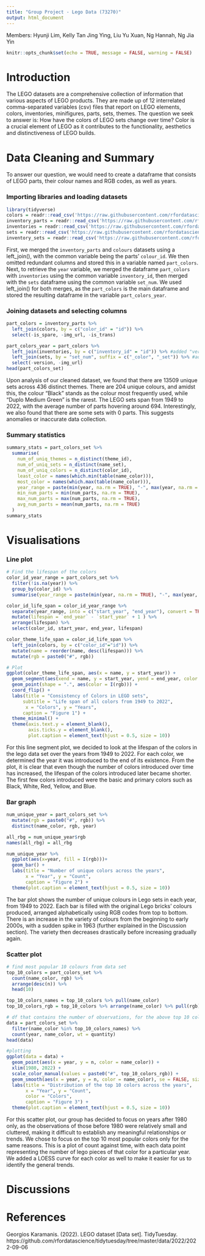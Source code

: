 ```yaml
---
title: "Group Project - Lego Data (73270)"
output: html_document
---
```

Members: Hyunji Lim, Kelly Tan Jing Ying, Liu Yu Xuan, Ng Hannah, Ng Jia Yin

```r
knitr::opts_chunk$set(echo = TRUE, message = FALSE, warning = FALSE)
```

# Introduction
The LEGO datasets are a comprehensive collection of information that various aspects of LEGO products. They are made up of 12 interrelated comma-separated variables (csv) files that report on LEGO elements, colors, inventories, minifigures, parts, sets, themes. The question we seek to answer is: How have the colors of LEGO sets change over time? Color is a crucial element of LEGO as it contributes to the functionality, aesthetics and distinctiveness of LEGO builds.

# Data Cleaning and Summary
To answer our question, we would need to create a dataframe that consists of LEGO parts, their colour names and RGB codes, as well as years.

### Importing libraries and loading datasets
```r
library(tidyverse)
colors = readr::read_csv('https://raw.githubusercontent.com/rfordatascience/tidytuesday/master/data/2022/2022-09-06/colors.csv.gz')
inventory_parts = readr::read_csv('https://raw.githubusercontent.com/rfordatascience/tidytuesday/master/data/2022/2022-09-06/inventory_parts.csv.gz')
inventories = readr::read_csv('https://raw.githubusercontent.com/rfordatascience/tidytuesday/master/data/2022/2022-09-06/inventories.csv.gz')
sets = readr::read_csv('https://raw.githubusercontent.com/rfordatascience/tidytuesday/master/data/2022/2022-09-06/sets.csv.gz')
inventory_sets = readr::read_csv('https://raw.githubusercontent.com/rfordatascience/tidytuesday/master/data/2022/2022-09-06/inventory_sets.csv.gz')
```

First, we merged the `inventory_parts` and `colours` datasets using a left_join(), with the common variable being the parts' `colour_id`. We then omitted redundant columns and stored this in a variable named `part_colors`. Next, to retrieve the `year` variable, we merged the dataframe `part_colors` with `inventories` using the common variable `inventory_id`, then merged with the `sets` dataframe using the common variable `set_num`. We used left_join() for both merges, as the `part_colors` is the main dataframe and stored the resulting dataframe in the variable `part_colors_year`.

### Joining datasets and selecting columns
```r
part_colors = inventory_parts %>%
  left_join(colors, by = c("color_id" = "id")) %>%
  select(-is_spare, -img_url, -is_trans)

part_colors_year = part_colors %>%
  left_join(inventories, by = c("inventory_id" = "id")) %>% #added "version" and "set_num"
  left_join(sets, by = "set_num", suffix = c("_color", "_set")) %>% #added "name_set" "year" "theme_id" "num_parts" "img_url"
  select(-version, -img_url)
head(part_colors_set)
```

Upon analysis of our cleaned dataset, we found that there are 13509 unique sets across 436 distinct themes. There are 204 unique colours, and amidst this, the colour "Black" stands as the colour most frequently used, while "Duplo Medium Green" is the rarest. The LEGO sets span from 1949 to 2022, with the average number of parts hovering around 694. Interestingly, we also found that there are some sets with 0 parts. This suggests anomalies or inaccurate data collection.

### Summary statistics
```r
summary_stats = part_colors_set %>%
  summarise(
    num_of_uniq_themes = n_distinct(theme_id),
    num_of_uniq_sets = n_distinct(name_set),
    num_of_uniq_colors = n_distinct(color_id),
    least_color = names(which.min(table(name_color))),
    most_color = names(which.max(table(name_color))),
    year_range = paste(min(year, na.rm = TRUE), "-", max(year, na.rm = TRUE)),
    min_num_parts = min(num_parts, na.rm = TRUE),
    max_num_parts = max(num_parts, na.rm = TRUE),
    avg_num_parts = mean(num_parts, na.rm = TRUE)
  )
summary_stats
```

# Visualisations
### Line plot
```r
# Find the lifespan of the colors 
color_id_year_range = part_colors_set %>%
  filter(!is.na(year)) %>%
  group_by(color_id) %>%
  summarise(year_range = paste(min(year, na.rm = TRUE), "-", max(year, na.rm = TRUE)))  

color_id_life_span = color_id_year_range %>%
  separate(year_range, into = c("start_year", "end_year"), convert = TRUE ) %>%
  mutate(lifespan = `end_year` - `start_year` + 1 ) %>%
  arrange(lifespan) %>%
  select(color_id, start_year, end_year, lifespan) 

color_theme_life_span = color_id_life_span %>%
  left_join(colors, by = c("color_id"="id")) %>%
  mutate(name = reorder(name, desc(lifespan))) %>%
  mutate(rgb = paste0("#", rgb))

# Plot 
ggplot(color_theme_life_span, aes(x = name, y = start_year)) +
  geom_segment(aes(xend = name, y = start_year, yend = end_year, color = I(rgb))) +
  geom_point(shape = ".", aes(color = I(rgb))) +
  coord_flip() +
  labs(title = "Consistency of Colors in LEGO sets",
      subtitle = "Life span of all colors from 1949 to 2022",
       x = "Colors", y = "Years",
      caption = "Figure 1") +
  theme_minimal() +
  theme(axis.text.y = element_blank(),
        axis.ticks.y = element_blank(),
        plot.caption = element_text(hjust = 0.5, size = 10))
```

For this line segment plot, we decided to look at the lifespan of the colors in the lego data set over the years from 1949 to 2022. For each color, we determined the year it was introduced to the end of its existence. From the plot, it is clear that even though the number of colors introduced over time has increased, the lifespan of the colors introduced later became shorter. The first few colors introduced were the basic and primary colors such as Black, White, Red, Yellow, and Blue.

### Bar graph
```r
num_unique_year = part_colors_set %>%
  mutate(rgb = paste0("#", rgb)) %>%
  distinct(name_color, rgb, year)

all_rbg = num_unique_year$rgb
names(all_rbg) = all_rbg

num_unique_year %>%
  ggplot(aes(x=year, fill = I(rgb)))+
  geom_bar() +
  labs(title = "Number of unique colors across the years",
       x = "Year", y = "Count",
       caption = "Figure 2") +
  theme(plot.caption = element_text(hjust = 0.5, size = 10))
```

The bar plot shows the number of unique colours in Lego sets in each year, from 1949 to 2022. Each bar is filled with the original Lego bricks' colours produced, arranged alphabetically using RGB codes from top to bottom. There is an increase in the variety of colours from the beginning to early 2000s, with a sudden spike in 1963 (further explained in the Discussion section). The variety then decreases drastically before increasing gradually again.

### Scatter plot 
```r
# find most popular 10 colours from data set
top_10_colors = part_colors_set %>%
  count(name_color, rgb) %>%
  arrange(desc(n)) %>%
  head(10)

top_10_colors_names = top_10_colors %>% pull(name_color)
top_10_colors_rgb = top_10_colors %>% arrange(name_color) %>% pull(rgb)

# df that contains the number of observations, for the above top 10 colours, for each year
data = part_colors_set %>%
  filter(name_color %in% top_10_colors_names) %>%
  count(year, name_color, wt = quantity)
head(data)

#plotting
ggplot(data = data) +
  geom_point(aes(x = year, y = n, color = name_color)) +
  xlim(1980, 2022) +
  scale_color_manual(values = paste0("#", top_10_colors_rgb)) +
  geom_smooth(aes(x = year, y = n, color = name_color), se = FALSE, size = 0.5) +
  labs(title = "Distribution of the top 10 colors across the years",
       x = "Year", y = "Count", 
       color = "Colors",
       caption = "Figure 3") +
  theme(plot.caption = element_text(hjust = 0.5, size = 10))
```

For this scatter plot, our group has decided to focus on years after 1980 only, as the observations of those before 1980 were relatively small and cluttered, making it difficult to establish any meaningful relationships or trends. We chose to focus on the top 10 most popular colors only for the same reasons.
This is a plot of count against time, with each data point representing the number of lego pieces of that color for a particular year. We added a LOESS curve for each color as well to make it easier for us to identify the general trends.

# Discussions


# References
Georgios Karamanis. (2022). LEGO dataset [Data set]. TidyTuesday. https://github.com/rfordatascience/tidytuesday/tree/master/data/2022/2022-09-06




